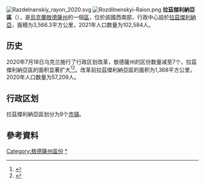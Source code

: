[[File:Razdelnanskiy_rayon_2020.svg|thumb]]
[[File:Rozdilnenskyi-Raion.png|thumb]]
'''拉茲傑利納亞區'''（{{lang-uk|Роздільнянський район}}），是[[烏克蘭|烏克蘭]][[敖德薩州|敖德薩州]]的一個[[区_(乌克兰)|區]]，位於該國西南部，行政中心設於[[拉茲傑利納亞|拉茲傑利納亞]]，面積为3,566.3平方公里，2021年人口数量为102,584人。

== 历史 ==
2020年7月18日乌克兰施行了行政区划改革，敖德薩州的区份数量减至7个，拉茲傑利納亞區的面积显著扩大<ref>{{Cite news |date=2020-07-18 |script-title=uk:Про утворення та ліквідацію районів. Постанова Верховної Ради України № 807-ІХ. |language=uk |url=http://www.golos.com.ua/article/333466 |access-date=2020-10-03 |work=Голос України |archive-date=2021-07-09 |archive-url=https://web.archive.org/web/20210709121303/http://www.golos.com.ua/article/333466 }}</ref><ref name="2020_reform_maps">{{Cite web |date=2020-07-17 |script-title=uk:Нові райони: карти + склад |url=https://www.minregion.gov.ua/press/news/novi-rajony-karty-sklad/ |access-date=2022-04-15 |language=uk |website=Міністерство розвитку громад та територій України |archive-date=2021-03-02 |archive-url=https://web.archive.org/web/20210302224321/https://www.minregion.gov.ua/press/news/novi-rajony-karty-sklad/ }}</ref>。改革前拉茲傑利納亞區的面积为1,368平方公里，2020年人口数量为57,209人。

== 行政区划 ==
拉茲傑利納亞區划分为9个[[烏克蘭市鎮|市镇]]。

==參考資料==
{{Reflist}}

{{Odessa-geo-stub}}

{{DEFAULTSORT:Роздільнянський район}}
[[Category:敖德薩州區份|Category:敖德薩州區份]]
[[Category:拉茲傑利納亞區|*]]